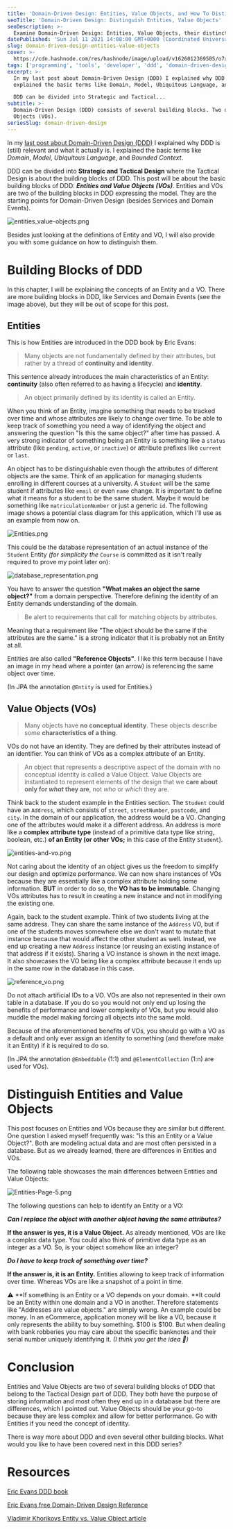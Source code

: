 ```yaml
---
title: 'Domain-Driven Design: Entities, Value Objects, and How To Distinguish Them'
seoTitle: 'Domain-Driven Design: Distinguish Entities, Value Objects'
seoDescription: >-
  Examine Domain-Driven Design: Entities, Value Objects, their distinctions, and effective modeling.
datePublished: 'Sun Jul 11 2021 14:08:00 GMT+0000 (Coordinated Universal Time)'
slug: domain-driven-design-entities-value-objects
cover: >-
  https://cdn.hashnode.com/res/hashnode/image/upload/v1626012369505/o7xRDYZVe.png
tags: ['programming', 'tools', 'developer', 'ddd', 'domain-driven-design']
excerpt: >-
  In my last post about Domain-Driven Design (DDD) I explained why DDD is (still) relevant and what it actually is. I
  explained the basic terms like Domain, Model, Ubiquitous Language, and Bounded Context.

  DDD can be divided into Strategic and Tactical...
subtitle: >-
  Domain-Driven Design (DDD) consists of several building blocks. Two of the most important ones are Entities and Value
  Objects (VOs).
seriesSlug: domain-driven-design
---
```



In my [last post about Domain-Driven Design (DDD)](https://blog.jannikwempe.com/domain-driven-design-introduction) I
explained why DDD is (still) relevant and what it actually is. I explained the basic terms like _Domain_, _Model_,
_Ubiquitous Language_, and _Bounded Context_.

DDD can be divided into **Strategic and Tactical Design** where the Tactical Design is about the building blocks of DDD.
This post will be about the basic building blocks of DDD: **_Entities and Value Objects (VOs)_**. Entities and VOs are
two of the building blocks in DDD expressing the model. They are the starting points for Domain-Driven Design (besides
Services and Domain Events).

![entities_value-objects.png](https://cdn.hashnode.com/res/hashnode/image/upload/v1625991596910/OqWYI40Qe.png?auto=format,compress&w=800&fit=fillmax)

Besides just looking at the definitions of Entity and VO, I will also provide you with some guidance on how to
distinguish them.

# Building Blocks of DDD

In this chapter, I will be explaining the concepts of an Entity and a VO. There are more building blocks in DDD, like
Services and Domain Events (see the image above), but they will be out of scope for this post.

## Entities

This is how Entities are introduced in the DDD book by Eric Evans:

> Many objects are not fundamentally defined by their attributes, but rather by a thread of **continuity and identity**.

This sentence already introduces the main characteristics of an Entity: **continuity** (also often referred to as having
a lifecycle) and **identity**.

> An object primarily defined by its identity is called an Entity.

When you think of an Entity, imagine something that needs to be tracked over time and whose attributes are likely to
change over time. To be able to keep track of something you need a way of identifying the object and answering the
question "Is this the same object?" after time has passed. A very strong indicator of something being an Entity is
something like a `status` attribute (like `pending`, `active`, or `inactive`) or attribute prefixes like `current` or
`last`.

An object has to be distinguishable even though the attributes of different objects are the same. Think of an
application for managing students enrolling in different courses at a university. A `Student` will be the same student
if attributes like `email` or even `name` change. It is important to define what it means for a student to be the same
student. Maybe it would be something like `matriculationNumber` or just a generic `id`. The following image shows a
potential class diagram for this application, which I'll use as an example from now on.

![Entities.png](https://cdn.hashnode.com/res/hashnode/image/upload/v1626007641550/iwbJg62Rv.png?auto=format,compress&w=800&fit=fillmax)

This could be the database representation of an actual instance of the `Student` Entity _(for simplicity the_ `Course`
is committed as it isn't really required to prove my point later on):

![database_representation.png](https://cdn.hashnode.com/res/hashnode/image/upload/v1626009179377/OC3PgUleU.png?auto=format,compress&w=800&fit=fillmax)

You have to answer the question **"What makes an object the same object?"** from a domain perspective. Therefore
defining the identity of an Entity demands understanding of the domain.

> Be alert to requirements that call for matching objects by attributes.

Meaning that a requirement like "The object should be the same if the attributes are the same." is a strong indicator
that it is probably not an Entity at all.

Entities are also called **"Reference Objects"**. I like this term because I have an image in my head where a pointer
(an arrow) is referencing the same object over time.

(In JPA the annotation `@Entity` is used for Entities.)

## Value Objects (VOs)

> Many objects have **no conceptual identity**. These objects describe some **characteristics of a thing**.

VOs do not have an identity. They are defined by their attributes instead of an identifier. You can think of VOs as a
complex attribute of an Entity.

> An object that represents a descriptive aspect of the domain with no conceptual identity is called a Value Object.
> Value Objects are instantiated to represent elements of the design that we **care about only for _what_ they are**,
> not _who_ or _which_ they are.

Think back to the student example in the Entities section. The `Student` could have an `Address`, which consists of
`street`, `streetNumber`, `postcode`, and `city`. In the domain of our application, the address would be a VO. Changing
one of the attributes would make it a different address. An address is more like a **complex attribute type** (instead
of a primitive data type like string, boolean, etc.) **of an Entity (or other VOs;** in this case of the Entity
`Student`).

![entities-and-vo.png](https://cdn.hashnode.com/res/hashnode/image/upload/v1626008060606/biY7edZ3K.png?auto=format,compress&w=800&fit=fillmax)

Not caring about the identity of an object gives us the freedom to simplify our design and optimize performance. We can
now share instances of VOs because they are essentially like a complex attribute holding some information. **BUT** in
order to do so, the **VO has to be immutable**. Changing VOs attributes has to result in creating a new instance and not
in modifying the existing one.

Again, back to the student example. Think of two students living at the same address. They can share the same instance
of the `Address` VO, but if one of the students moves somewhere else we don't want to mutate that instance because that
would affect the other student as well. Instead, we end up creating a new `Address` instance (or reusing an existing
instance of that address if it exists). Sharing a VO instance is shown in the next image. It also showcases the VO being
like a complex attribute because it ends up in the same row in the database in this case.

![reference_vo.png](https://cdn.hashnode.com/res/hashnode/image/upload/v1626009267226/PAH9IWM9K.png?auto=format,compress&w=800&fit=fillmax)

Do not attach artificial IDs to a VO. VOs are also not represented in their own table in a database. If you do so you
would not only end up losing the benefits of performance and lower complexity of VOs, but you would also muddle the
model making forcing all objects into the same mold.

Because of the aforementioned benefits of VOs, you should go with a VO as a default and only ever assign an identity to
something (and therefore make it an Entity) if it is required to do so.

(In JPA the annotation `@Embeddable` (1:1) and `@ElementCollection` (1:n) are used for VOs).

# Distinguish Entities and Value Objects

This post focuses on Entities and VOs because they are similar but different. One question I asked myself frequently
was: "Is this an Entity or a Value Object?". Both are modeling actual data and are most often persisted in a database.
But as we already learned, there are differences in Entities and VOs.

The following table showcases the main differences between Entities and Value Objects:

![Entities-Page-5.png](https://cdn.hashnode.com/res/hashnode/image/upload/v1626010038393/bWvqwCDak.png?auto=format,compress&w=800&fit=fillmax)

The following questions can help to identify an Entity or a VO:

**_Can I replace the object with another object having the same attributes?_**

**If the answer is yes, it is a Value Object.** As already mentioned, VOs are like a complex data type. You could also
think of primitive data type as an integer as a VO. So, is your object somehow like an integer?

**_Do I have to keep track of something over time?_**

**If the answer is, it is an Entity.** Entities allowing to keep track of information over time. Whereas VOs are like a
snapshot of a point in time.

⚠️ \*\*If something is an Entity or a VO depends on your domain. \*\*It could be an Entity within one domain and a VO in
another. Therefore statements like "Addresses are value objects." are simply wrong. An example could be money. In an
eCommerce, application money will be like a VO, because it only represents the ability to buy something. $100 is $100.
But when dealing with bank robberies you may care about the specific banknotes and their serial number uniquely
identifying it. _(I think you get the idea 🤪)_

# Conclusion

Entities and Value Objects are two of several building blocks of DDD that belong to the Tactical Design part of DDD.
They both have the purpose of storing information and most often they end up in a database but there are differences,
which I pointed out. Value Objects should be your go-to because they are less complex and allow for better performance.
Go with Entities if you need the concept of identity.

There is way more about DDD and even several other building blocks. What would you like to have been covered next in
this DDD series?

# Resources

[Eric Evans DDD book](https://www.amazon.com/Domain-Driven-Design-Tackling-Complexity-Software/dp/0321125215/)

[Eric Evans free Domain-Driven Design Reference](https://www.domainlanguage.com/wp-content/uploads/2016/05/DDD_Reference_2015-03.pdf)

[Vladimir Khorikovs Entity vs. Value Object article](https://enterprisecraftsmanship.com/posts/entity-vs-value-object-the-ultimate-list-of-differences/)
